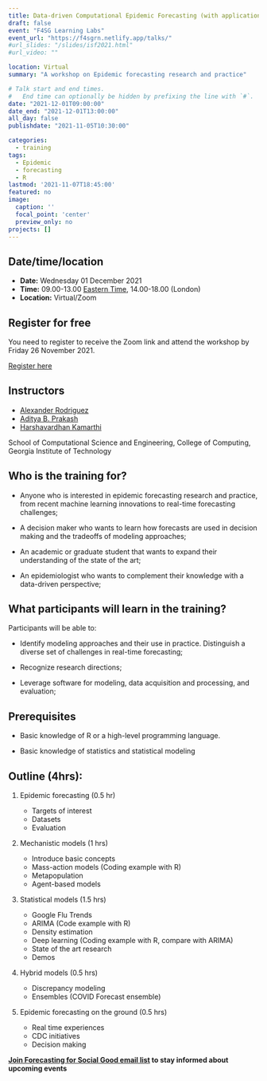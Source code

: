 ```yaml
---
title: Data-driven Computational Epidemic Forecasting (with applications in R)
draft: false
event: "F4SG Learning Labs"
event_url: "https://f4sgrn.netlify.app/talks/"
#url_slides: "/slides/isf2021.html"
#url_video: ""

location: Virtual
summary: "A workshop on Epidemic forecasting research and practice"

# Talk start and end times.
#   End time can optionally be hidden by prefixing the line with `#`.
date: "2021-12-01T09:00:00"
date_end: "2021-12-01T13:00:00"
all_day: false
publishdate: "2021-11-05T10:30:00"

categories:
  - training
tags:
  - Epidemic
  - forecasting
  - R
lastmod: '2021-11-07T18:45:00'
featured: no
image:
  caption: ''
  focal_point: 'center'
  preview_only: no
projects: []
---
```


## Date/time/location

- **Date:** Wednesday 01 December 2021
- **Time:** 09.00-13.00 [Eastern Time](https://time.is/ET), 14.00-18.00 (London)
- **Location:** Virtual/Zoom

## Register for free

You need to register to receive the Zoom link and attend the workshop by Friday 26 November 2021.

[Register here](https://docs.google.com/forms/d/e/1FAIpQLSdF2waMn37ACunuo3g9LnKyRk4pLTRhPTfUG4Xyu9ExMUlTVQ/viewform)

## Instructors

- [Alexander Rodriguez](https://www.cc.gatech.edu/~acastillo41/) 
- [Aditya B. Prakash](https://www.cc.gatech.edu/~badityap/)
- [Harshavardhan Kamarthi](https://www.harsha-pk.com/)

School of Computational Science and Engineering, College of Computing, Georgia Institute of Technology
 

## Who is the training for?

- Anyone who is interested in epidemic forecasting research and practice, from recent machine learning innovations to real-time forecasting challenges;

- A decision maker who wants to learn how forecasts are used in decision making and the tradeoffs of modeling approaches;

- An academic or graduate student that wants to expand their understanding of the state of the art;

- An epidemiologist who wants to complement their knowledge with a data-driven perspective;

## What participants will learn in the training?
 
Participants will be able to:

- Identify modeling approaches and their use in practice.
Distinguish a diverse set of challenges in real-time forecasting;

- Recognize research directions;

- Leverage software for modeling, data acquisition and processing, and evaluation;


## Prerequisites

- Basic knowledge of R or a high-level programming language.

- Basic knowledge of statistics and statistical modeling
 
 
## Outline (4hrs):

1. Epidemic forecasting (0.5 hr)

    - Targets of interest
    - Datasets
    - Evaluation
 
2. Mechanistic models (1 hrs)

    - Introduce basic concepts
    - Mass-action models (Coding example with R)
    - Metapopulation
    - Agent-based models
 
3. Statistical models (1.5 hrs)

    - Google Flu Trends
    - ARIMA (Code example with R)
    - Density estimation
    - Deep learning (Coding example with R, compare with ARIMA)
    - State of the art research
    - Demos
 
4. Hybrid models (0.5 hrs)

    - Discrepancy modeling
    - Ensembles (COVID Forecast ensemble)
 
5. Epidemic forecasting on the ground (0.5 hrs)

    - Real time experiences
    - CDC initiatives
    - Decision making


**[Join Forecasting for Social Good email list](http://eepurl.com/hMFA-9)  to stay informed about upcoming events  **